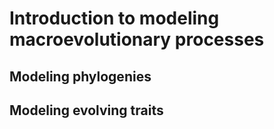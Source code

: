 # Introduction to modeling macroevolutionary processes {#intro_macroevo}

## Modeling phylogenies

## Modeling evolving traits
